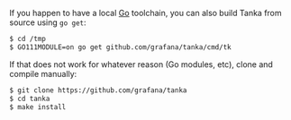 If you happen to have a local [Go](https://golang.org) toolchain, you can also build Tanka from source using `go get`:

```bash
$ cd /tmp
$ GO111MODULE=on go get github.com/grafana/tanka/cmd/tk
```

If that does not work for whatever reason (Go modules, etc), clone and compile manually:

```bash
$ git clone https://github.com/grafana/tanka
$ cd tanka
$ make install
```
